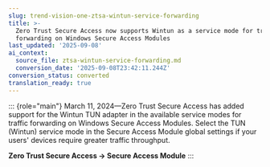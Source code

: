 ```yaml
---
slug: trend-vision-one-ztsa-wintun-service-forwarding
title: >-
  Zero Trust Secure Access now supports Wintun as a service mode for traffic
  forwarding on Windows Secure Access Modules
last_updated: '2025-09-08'
ai_context:
  source_file: ztsa-wintun-service-forwarding.md
  conversion_date: '2025-09-08T23:42:11.244Z'
conversion_status: converted
translation_ready: true
---
```


::: {role="main"}
March 11, 2024—Zero Trust Secure Access has added support for the Wintun TUN adapter in the available service modes for traffic forwarding on Windows Secure Access Modules. Select the TUN (Wintun) service mode in the Secure Access Module global settings if your users' devices require greater traffic throughput.

**Zero Trust Secure Access → Secure Access Module**
:::
